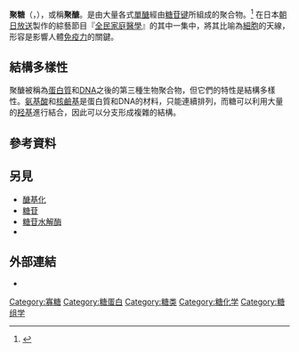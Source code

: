 {{Distinguish|蛋白聚糖|葡聚糖}}
'''聚糖'''（{{lang-en|glycan}}，{{lang-ja|糖鎖}}），或稱'''聚醣'''。是由大量各式[[單醣|單醣]]經由[[糖苷键|糖苷键]]所組成的聚合物。<ref>{{cite book| title=IUPAC Gold Book - Glycans''| chapter-url=http://goldbook.iupac.org/G02645.html| doi=10.1351/goldbook.G02645| chapter=Glycans| year=2009| isbn=978-0-9678550-9-7| access-date=2020-07-07| archive-date=2016-07-30| archive-url=https://web.archive.org/web/20160730215303/http://goldbook.iupac.org/G02645.html| dead-url=yes}}</ref>
在日本[[朝日放送|朝日放送]]製作的綜藝節目『[[全民家庭醫學|全民家庭醫學]]』的其中一集中，將其比喻為[[細胞|細胞]]的天線，形容是影響人體[[免疫力|免疫力]]的關鍵。
==結構多樣性==
聚醣被稱為[[蛋白質|蛋白質]]和[[DNA|DNA]]之後的第三種生物聚合物，但它們的特性是結構多樣性。[[氨基酸|氨基酸]]和[[核鹼基|核鹼基]]是蛋白質和DNA的材料，只能連續排列，而糖可以利用大量的[[羟基|羟基]]進行結合，因此可以分支形成複雜的結構。
==參考資料==
{{reflist}}
==另見==
*[[醣基化|醣基化]]
*[[糖苷|糖苷]]
*[[糖苷水解酶|糖苷水解酶]]
*{{link-en|糖基轉移酶|Glycosyltransferase}}
==外部連結==
* {{cite journal | author=Emanual Maverakis |display-authors=etal | title=Glycans in the immune system and The Altered Glycan Theory of Autoimmunity | journal=Journal of Autoimmunity | volume=57 | pages=1–13 | doi=10.1016/j.jaut.2014.12.002 | pmid=25578468 | pmc=4340844 | year=2015 }}

[[Category:寡糖|Category:寡糖]]
[[Category:糖蛋白|Category:糖蛋白]]
[[Category:糖类|Category:糖类]]
[[Category:糖化学|Category:糖化学]]
[[Category:糖组学|Category:糖组学]]